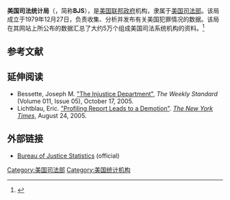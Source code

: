 {{Infobox government agency
|agency_name = 美国司法统计局<br>United States Bureau of Justice Statistics
|abbreviation = BJS
|logo =Dojseal.png
|logo_width = 140px
|logo_caption = 
|seal = 
|seal_width =
|seal_caption = 
|formed = {{Start date and years ago|mf=no|1979|12|27}}
|preceding1 =
|jurisdiction = [[美国联邦政府|美国政府]]机构
|headquarters = [[华盛顿特区|华盛顿特区]] <!-- http://bjs.ojp.usdoj.gov/index.cfm?ty=contactus -->
|latd=
|longd=
|region_code=
|employees = 
|budget =
|chief1_name = 
|chief1_position =
|chief2_name = 
|chief2_position =
|website = [https://web.archive.org/web/20091211060154/http://www.ojp.usdoj.gov/bjs/ www.ojp.usdoj.gov/bjs]
}}

'''美国司法统计局'''（{{lang-en|'''United States Bureau of Justice Statistics'''}}，简称'''BJS'''），是[[美国联邦政府|美国联邦政府]]机构，隶属于[[美国司法部|美国司法部]]。该局成立于1979年12月27日，负责收集、分析并发布有关美国犯罪情况的数据。该局在其网站上所公布的数据汇总了大约5万个组成美国司法系统机构的资料。<ref name="US Bureau of Justice Statistics, about web-site">{{cite web |url = http://www.ojp.usdoj.gov/bjs/aboutbjs.htm |title = About the Bureau of Justice Statistics |publisher=U.S. Bureau of Justice Statistics |accessdate=2006-09-27 |archiveurl=https://web.archive.org/web/20060926003905/http://www.ojp.usdoj.gov/bjs/aboutbjs.htm |archivedate=2006-09-26 |deadurl=yes }}</ref> 

== 参考文献 ==
{{Reflist}}

== 延伸阅读 ==
* Bessette, Joseph M. [http://www.weeklystandard.com/Content/Public/Articles/000/000/006/186zjffr.asp "The Injustice Department"], ''The Weekly Standard'' (Volume 011, Issue 05), October 17, 2005.
* Lichtblau, Eric. [http://www.nytimes.com/2005/08/24/politics/24profiling.html "Profiling Report Leads to a Demotion"]. ''[[The_New_York_Times|The New York Times]]'', August 24, 2005.

== 外部链接 ==
*[https://web.archive.org/web/20091211060154/http://www.ojp.usdoj.gov/bjs/ Bureau of Justice Statistics] (official)

[[Category:美国司法部|Category:美国司法部]]
[[Category:美国统计机构|Category:美国统计机构]]